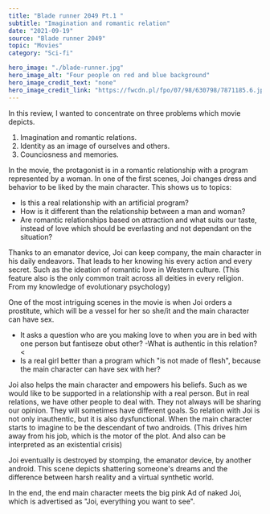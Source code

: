 ---
title: "Blade runner 2049 Pt.1 "
subtitle: "Imagination and romantic relation"
date: "2021-09-19"
source: "Blade runner 2049"
topic: "Movies"
category: "Sci-fi"

hero_image: "./blade-runner.jpg"
hero_image_alt: "Four people on red and blue background"
hero_image_credit_text: "none"
hero_image_credit_link: "https://fwcdn.pl/fpo/07/98/630798/7871185.6.jpg"
---
In this review, I wanted to concentrate on three problems which movie 
depicts. 
1. Imagination and romantic relations.
2. Identity as an image of ourselves and others.
3. Counciosness and memories.

In the movie, the protagonist is in a romantic relationship with a program represented
by a woman. In one of the first scenes, Joi changes dress and
behavior to be liked by the main character. This shows us to topics:
- Is this a real relationship with an artificial program?
- How is it different than the relationship between a man and woman?
- Are romantic relationships based on attraction and what suits our taste,
instead of love which should be everlasting and not dependant on the situation?

Thanks to an emanator device, Joi can keep company, the main character in his daily
endeavors. That leads to her knowing his every action and every secret.
Such as the ideation of romantic love in Western culture.
(This feature also is the only common trait across all deities in every religion. 
From my knowledge of evolutionary psychology)

One of the most intriguing scenes in the movie is when Joi orders a prostitute,
which will be a vessel for her so she/it and the main character can have sex.
- It asks a question who are you making love to when you are in bed with one person
but fantiseze obut other?
-What is authentic in this relation?<
- Is a real girl better than a program which "is not made of flesh",
because the main character can have sex with her?

Joi also helps the main character and empowers his beliefs. Such as we would like to be supported in a relationship with a real person. But in real relations, we have other people to deal with. They not always will be sharing our opinion. They will sometimes
have different goals. So relation with Joi is not only inauthentic, but it is also
dysfunctional. When the main character starts to imagine to be the descendant of two androids.
(This drives him away from his job, which is the motor of the plot. And also can be 
interpreted as an existential crisis)

Joi eventually is destroyed by stomping, the emanator device, by another android.
This scene depicts shattering someone's dreams and the difference between
harsh reality and a virtual synthetic world. 

In the end, the end main character meets the big pink Ad of naked Joi, which is
advertised as "Joi, everything you want to see".